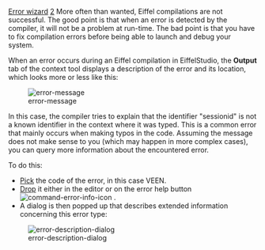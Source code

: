 [[Property:title|Error wizard]]
[[Property:weight|2]]
More often than wanted, Eiffel compilations are not successful. The good point is that when an error is detected by the compiler, it will not be a problem at run-time. The bad point is that you have to fix compilation errors before being able to launch and debug your system.

When an error occurs during an Eiffel compilation in EiffelStudio, the '''Output''' tab of the context tool displays a description of the error and its location, which looks more or less like this: 

[[Image:error-message]]  

In this case, the compiler tries to explain that the identifier "sessionid" is not a known identifier in the context where it was typed. This is a common error that mainly occurs when making typos in the code. Assuming the message does not make sense to you (which may happen in more complex cases), you can query more information about the encountered error.

To do this:
*  [[Pick-and-drop mechanism|Pick]]  the code of the error, in this case VEEN. 
*  [[Pick-and-drop mechanism|Drop]]  it either in the editor or on the error help button  [[Image:command-error-info-icon]] . 
* A dialog is then popped up that describes extended information concerning this error type:

[[Image:error-description-dialog]]  





